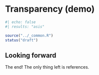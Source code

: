 # Transparency (demo) {#sec-responsible-demo}

```r
#| echo: false
#| results: "asis"

source("../_common.R")
status("draft")
```


::: {.callout-note}
# Looking forward

The end! The only thing left is references.
:::
